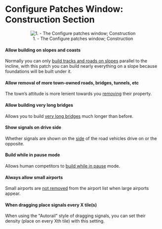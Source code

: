 =Configure Patches Window: Construction Section=

<center>[[File:en/Patches-construction.png|center|frame|1. - The Configure patches window; Construction]]</center>

====Allow building on slopes and coasts====
Normally you can only [[en/Archive/Manual/Settings/Build on slopes|build tracks and roads on slopes]] parallel to the incline, with this patch you can build nearly everything on a slope because foundations will be built under it.

====Allow removal of more town-owned roads, bridges, tunnels, etc====
The town’s attitude is more lenient towards you [[en/Archive/Manual/Settings/Extra dynamite|removing]] their property.

====Allow building very long bridges====
Allows you to build [[en/Archive/Manual/Settings/Longer bridges|very long bridges]] much longer than before.

====Show signals on drive side====
Whether signals are shown on the [[en/Archive/Manual/Settings/Show signals on the drive side|side]] of the road vehicles drive on or the opposite.

====Build while in pause mode====
Allows human competitors to [[en/Archive/Manual/Settings/Build in pause|build while in pause]] mode.

====Always allow small airports====
Small airports are [[en/Archive/Manual/Settings/Always allow small airport|not removed]] from the airport list when large airports appear.

====When dragging place signals every X tile(s)====
When using the "Autorail" style of dragging signals, you can set their density (place on every Xth tile) with this setting.